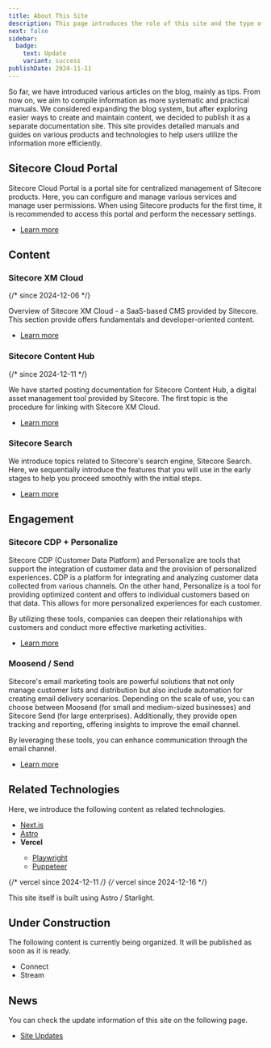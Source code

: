 ```yaml
---
title: About This Site
description: This page introduces the role of this site and the type of information it provides.
next: false
sidebar:
  badge:
    text: Update
    variant: success
publishDate: 2024-11-11
---
```



So far, we have introduced various articles on the blog, mainly as tips. From now on, we aim to compile information as more systematic and practical manuals. We considered expanding the blog system, but after exploring easier ways to create and maintain content, we decided to publish it as a separate documentation site. This site provides detailed manuals and guides on various products and technologies to help users utilize the information more efficiently.

## Sitecore Cloud Portal

Sitecore Cloud Portal is a portal site for centralized management of Sitecore products. Here, you can configure and manage various services and manage user permissions. When using Sitecore products for the first time, it is recommended to access this portal and perform the necessary settings.

- [Learn more](/en/cloud-portal/overview/)

## Content

### Sitecore XM Cloud <Badge text="新着" variant="note" />

{/* since 2024-12-06 */}

Overview of Sitecore XM Cloud - a SaaS-based CMS provided by Sitecore. This section provide offers fundamentals and developer-oriented content.

- [Learn more](/en/xmc/overview/)

### Sitecore Content Hub <Badge text="New" variant="note" />

{/* since 2024-12-11 */}

We have started posting documentation for Sitecore Content Hub, a digital asset management tool provided by Sitecore. The first topic is the procedure for linking with Sitecore XM Cloud.

- [Learn more](/en/ch/connect-for-content-hub/)

### Sitecore Search

We introduce topics related to Sitecore's search engine, Sitecore Search. Here, we sequentially introduce the features that you will use in the early stages to help you proceed smoothly with the initial steps.

- [Learn more](/en/search/overview/)

## Engagement

### Sitecore CDP + Personalize

Sitecore CDP (Customer Data Platform) and Personalize are tools that support the integration of customer data and the provision of personalized experiences. CDP is a platform for integrating and analyzing customer data collected from various channels. On the other hand, Personalize is a tool for providing optimized content and offers to individual customers based on that data. This allows for more personalized experiences for each customer.

By utilizing these tools, companies can deepen their relationships with customers and conduct more effective marketing activities.

- [Learn more](/en/cdp-personalize/overview/)

### Moosend / Send

Sitecore's email marketing tools are powerful solutions that not only manage customer lists and distribution but also include automation for creating email delivery scenarios. Depending on the scale of use, you can choose between Moosend (for small and medium-sized businesses) and Sitecore Send (for large enterprises). Additionally, they provide open tracking and reporting, offering insights to improve the email channel.

By leveraging these tools, you can enhance communication through the email channel.

- [Learn more](/en/send/overview/)

## Related Technologies <Badge text="Update" variant="note" />

Here, we introduce the following content as related technologies.

- [Next.js](/en/nextjs/overview/) <Badge text="New" variant="success" />
- [Astro](/en/astro/starlight/)
- **Vercel** <Badge text="New" variant="success" />
  - [Playwright](/en/vercel/playwright/)
  - [Puppeteer](/en/vercel/puppeteer/)

{/* vercel since 2024-12-11 */}
{/* vercel since 2024-12-16 */}

This site itself is built using Astro / Starlight.

## Under Construction

The following content is currently being organized. It will be published as soon as it is ready.

- Connect
- Stream

## News

You can check the update information of this site on the following page.

- [Site Updates](/update/)

